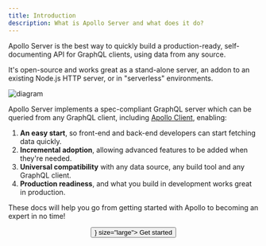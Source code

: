 ```yaml
---
title: Introduction
description: What is Apollo Server and what does it do?
---
```


Apollo Server is the best way to quickly build a production-ready, self-documenting API for GraphQL clients, using data from any source.

It's open-source and works great as a stand-alone server, an addon to an existing Node.js HTTP server, or in "serverless" environments.

![diagram](./images/index-diagram.svg)

Apollo Server implements a spec-compliant GraphQL server which can be queried from any GraphQL client, including [Apollo Client](https://www.apollographql.com/docs/react), enabling:

1.  **An easy start**, so front-end and back-end developers can start fetching data quickly.
2.  **Incremental adoption**, allowing advanced features to be added when they're needed.
3.  **Universal compatibility** with any data source, any build tool and any GraphQL client.
4.  **Production readiness**, and what you build in development works great in production.

These docs will help you go from getting started with Apollo to becoming an expert in no time!


<div align="center">
  <Button as={<Link to="/getting-started/" />} size="large">
    Get started
  </Button>
</div>

